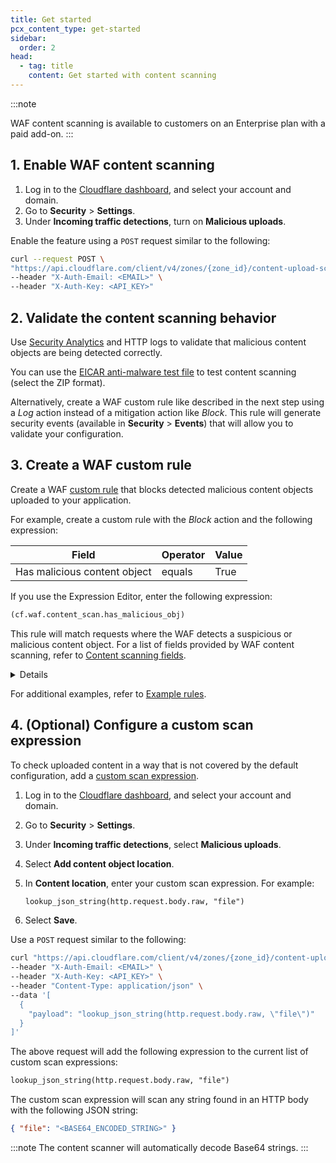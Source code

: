 ```yaml
---
title: Get started
pcx_content_type: get-started
sidebar:
  order: 2
head:
  - tag: title
    content: Get started with content scanning
---
```



:::note

WAF content scanning is available to customers on an Enterprise plan with a paid add-on.
:::

## 1. Enable WAF content scanning

<Tabs syncKey="dashPlusAPI"> <TabItem label="Dashboard">

1. Log in to the [Cloudflare dashboard](https://dash.cloudflare.com/), and select your account and domain.
2. Go to **Security** > **Settings**.
3. Under **Incoming traffic detections**, turn on **Malicious uploads**.

</TabItem> <TabItem label="API">

Enable the feature using a `POST` request similar to the following:

```bash
curl --request POST \
"https://api.cloudflare.com/client/v4/zones/{zone_id}/content-upload-scan/enable" \
--header "X-Auth-Email: <EMAIL>" \
--header "X-Auth-Key: <API_KEY>"
```

</TabItem> </Tabs>

## 2. Validate the content scanning behavior

Use [Security Analytics](/waf/analytics/security-analytics/) and HTTP logs to validate that malicious content objects are being detected correctly.

You can use the [EICAR anti-malware test file](https://www.eicar.org/download-anti-malware-testfile/) to test content scanning (select the ZIP format).

Alternatively, create a WAF custom rule like described in the next step using a _Log_ action instead of a mitigation action like _Block_. This rule will generate security events (available in **Security** > **Events**) that will allow you to validate your configuration.

## 3. Create a WAF custom rule

Create a WAF [custom rule](/waf/custom-rules/) that blocks detected malicious content objects uploaded to your application.

For example, create a custom rule with the _Block_ action and the following expression:

| Field                        | Operator | Value |
| ---------------------------- | -------- | ----- |
| Has malicious content object | equals   | True  |

If you use the Expression Editor, enter the following expression:

```txt
(cf.waf.content_scan.has_malicious_obj)
```

This rule will match requests where the WAF detects a suspicious or malicious content object. For a list of fields provided by WAF content scanning, refer to [Content scanning fields](/waf/about/content-scanning/#content-scanning-fields).

<Details header="Optional: Combine with other Rules language fields">

You can combine the previous expression with other [fields](/ruleset-engine/rules-language/fields/) and [functions](/ruleset-engine/rules-language/functions/) of the Rules language. This allows you to customize the rule scope or combine content scanning with other security features. For example:

- The following expression will match requests with malicious content objects uploaded to a specific endpoint:

  | Field                        | Operator | Value        | Logic |
  | ---------------------------- | -------- | ------------ | ----- |
  | Has malicious content object | equals   | True         | And   |
  | URI Path                     | contains | `upload.php` |       |

  Expression when using the editor:

  ```txt
  (cf.waf.content_scan.has_malicious_obj and http.request.uri.path contains "upload.php")
  ```

- The following expression will match requests from bots uploading content objects:

  | Field              | Operator  | Value | Logic |
  | ------------------ | --------- | ----- | ----- |
  | Has content object | equals    | True  | And   |
  | Bot Score          | less than | `10`  |       |

  Expression when using the editor:

  ```txt
  (cf.waf.content_scan.has_obj and cf.bot_management.score lt 10)
  ```

</Details>

For additional examples, refer to [Example rules](/waf/about/content-scanning/example-rules/).

## 4. (Optional) Configure a custom scan expression

To check uploaded content in a way that is not covered by the default configuration, add a [custom scan expression](/waf/about/content-scanning/#custom-scan-expressions).

<Tabs syncKey="dashPlusAPI"> <TabItem label="Dashboard">

1. Log in to the [Cloudflare dashboard](https://dash.cloudflare.com/), and select your account and domain.

2. Go to **Security** > **Settings**.

3. Under **Incoming traffic detections**, select **Malicious uploads**.

4. Select **Add content object location**.

5. In **Content location**, enter your custom scan expression. For example:

   ```txt
   lookup_json_string(http.request.body.raw, "file")
   ```

6. Select **Save**.

</TabItem> <TabItem label="API">

Use a `POST` request similar to the following:

```bash
curl "https://api.cloudflare.com/client/v4/zones/{zone_id}/content-upload-scan/payloads" \
--header "X-Auth-Email: <EMAIL>" \
--header "X-Auth-Key: <API_KEY>" \
--header "Content-Type: application/json" \
--data '[
  {
    "payload": "lookup_json_string(http.request.body.raw, \"file\")"
  }
]'
```

The above request will add the following expression to the current list of custom scan expressions:

```txt
lookup_json_string(http.request.body.raw, "file")
```

</TabItem> </Tabs>

The custom scan expression will scan any string found in an HTTP body with the following JSON string:

```json
{ "file": "<BASE64_ENCODED_STRING>" }
```

:::note
The content scanner will automatically decode Base64 strings.
:::
